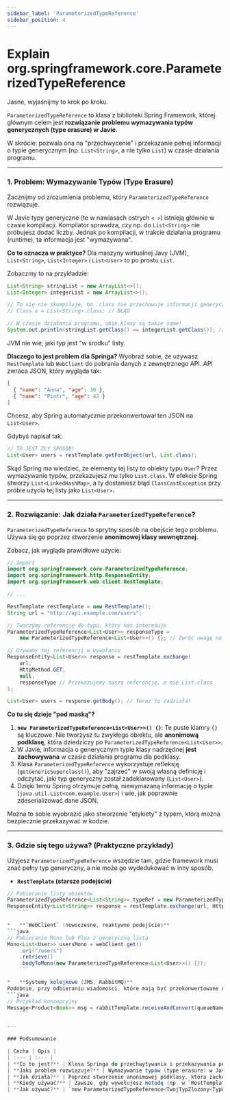 ```yaml
---
sidebar_label: 'ParameterizedTypeReference'
sidebar_position: 4
---
```


# Explain org.springframework.core.ParameterizedTypeReference

Jasne, wyjaśnijmy to krok po kroku.

`ParameterizedTypeReference` to klasa z biblioteki Spring Framework, której głównym celem jest **rozwiązanie problemu wymazywania typów generycznych (type erasure) w Javie**.

W skrócie: pozwala ona na "przechwycenie" i przekazanie pełnej informacji o typie generycznym (np. `List<String>`, a nie tylko `List`) w czasie działania programu.

---

### 1. Problem: Wymazywanie Typów (Type Erasure)

Zacznijmy od zrozumienia problemu, który `ParameterizedTypeReference` rozwiązuje.

W Javie typy generyczne (te w nawiasach ostrych `< >`) istnieją głównie w czasie kompilacji. Kompilator sprawdza, czy np. do `List<String>` nie próbujesz dodać liczby. Jednak po kompilacji, w trakcie działania programu (runtime), ta informacja jest "wymazywana".

**Co to oznacza w praktyce?**
Dla maszyny wirtualnej Javy (JVM), `List<String>`, `List<Integer>` i `List<User>` to po prostu `List`.

Zobaczmy to na przykładzie:
```java
List<String> stringList = new ArrayList<>();
List<Integer> integerList = new ArrayList<>();

// To się nie skompiluje, bo .class nie przechowuje informacji generycznej
// Class a = List<String>.class; // BŁĄD

// W czasie działania programu, obie klasy są takie same!
System.out.println(stringList.getClass() == integerList.getClass()); // Wypisze: true
```
JVM nie wie, jaki typ jest "w środku" listy.

**Dlaczego to jest problem dla Springa?**
Wyobraź sobie, że używasz `RestTemplate` lub `WebClient` do pobrania danych z zewnętrznego API. API zwraca JSON, który wygląda tak:
```json
[
  { "name": "Anna", "age": 30 },
  { "name": "Piotr", "age": 42 }
]
```
Chcesz, aby Spring automatycznie przekonwertował ten JSON na `List<User>`.

Gdybyś napisał tak:
```java
// TO JEST ZŁY SPOSÓB!
List<User> users = restTemplate.getForObject(url, List.class);
```
Skąd Spring ma wiedzieć, że elementy tej listy to obiekty typu `User`? Przez wymazywanie typów, przekazujesz mu tylko `List.class`. W efekcie Spring stworzy `List<LinkedHashMap>`, a ty dostaniesz błąd `ClassCastException` przy próbie użycia tej listy jako `List<User>`.

---

### 2. Rozwiązanie: Jak działa `ParameterizedTypeReference`?

`ParameterizedTypeReference` to sprytny sposób na obejście tego problemu. Używa się go poprzez stworzenie **anonimowej klasy wewnętrznej**.

Zobacz, jak wygląda prawidłowe użycie:
```java
// Import
import org.springframework.core.ParameterizedTypeReference;
import org.springframework.http.ResponseEntity;
import org.springframework.web.client.RestTemplate;

// ...

RestTemplate restTemplate = new RestTemplate();
String url = "http://api.example.com/users";

// Tworzymy referencję do typu, który nas interesuje
ParameterizedTypeReference<List<User>> responseType =
    new ParameterizedTypeReference<List<User>>() {}; // Zwróć uwagę na puste klamry {}!

// Używamy tej referencji w wywołaniu
ResponseEntity<List<User>> response = restTemplate.exchange(
    url,
    HttpMethod.GET,
    null,
    responseType // Przekazujemy naszą referencję, a nie List.class
);

List<User> users = response.getBody(); // Teraz to zadziała!
```

**Co tu się dzieje "pod maską"?**

1.  **`new ParameterizedTypeReference<List<User>>() {}`**: Te puste klamry `{}` są kluczowe. Nie tworzysz tu zwykłego obiektu, ale **anonimową podklasę**, która dziedziczy po `ParameterizedTypeReference<List<User>>`.
2.  W Javie, informacja o generycznym typie klasy nadrzędnej **jest zachowywana** w czasie działania programu dla podklasy.
3.  Klasa `ParameterizedTypeReference` wykorzystuje refleksję (`getGenericSuperclass()`), aby "zajrzeć" w swoją własną definicję i odczytać, jaki typ generyczny został zadeklarowany (`List<User>`).
4.  Dzięki temu Spring otrzymuje pełną, niewymazaną informację o typie (`java.util.List<com.example.User>`) i wie, jak poprawnie zdeserializować dane JSON.

Można to sobie wyobrazić jako stworzenie "etykiety" z typem, którą można bezpiecznie przekazywać w kodzie.

---

### 3. Gdzie się tego używa? (Praktyczne przykłady)

Użyjesz `ParameterizedTypeReference` wszędzie tam, gdzie framework musi znać pełny typ generyczny, a nie może go wydedukować w inny sposób.

*   **`RestTemplate` (starsze podejście)**
```java
// Pobieranie listy obiektów
ParameterizedTypeReference<List<String>> typeRef = new ParameterizedTypeReference<>() {};
ResponseEntity<List<String>> response = restTemplate.exchange(url, HttpMethod.GET, null, typeRef);
    ```

*   **`WebClient` (nowoczesne, reaktywne podejście)**
```java
// Pobieranie Mono lub Flux z generyczną listą
Mono<List<User>> usersMono = webClient.get()
    .uri("/users")
    .retrieve()
    .bodyToMono(new ParameterizedTypeReference<List<User>>() {});
    ```

*   **Systemy kolejkowe (JMS, RabbitMQ)**
Podobnie, przy odbieraniu wiadomości, które mają być przekonwertowane na obiekt generyczny.
```java
// Przykład koncepcyjny
Message<Product<Book>> msg = rabbitTemplate.receiveAndConvert(queueName, new ParameterizedTypeReference<Message<Product<Book>>>() {});
    ```

---

### Podsumowanie

| Cecha | Opis |
| :--- | :--- |
| **Co to jest?** | Klasa Springa do przechwytywania i przekazywania pełnej informacji o typie generycznym. |
| **Jaki problem rozwiązuje?** | Wymazywanie typów (type erasure) w Javie, które uniemożliwia poznanie typu np. wewnątrz `List<T>` w czasie działania programu. |
| **Jak działa?** | Poprzez stworzenie anonimowej podklasy, która zachowuje informację o typie generycznym swojej klasy nadrzędnej. |
| **Kiedy używać?** | Zawsze, gdy wywołujesz metodę (np. w `RestTemplate`, `WebClient`), która potrzebuje deserializować odpowiedź do typu generycznego, takiego jak `List<T>`, `Map<K, V>` czy `CustomWrapper<T>`. |
| **Jak używać?** | `new ParameterizedTypeReference<TwojTypZlozony<TypWewnetrzny>>() {}` **(pamiętaj o `{}` na końcu!)**. |